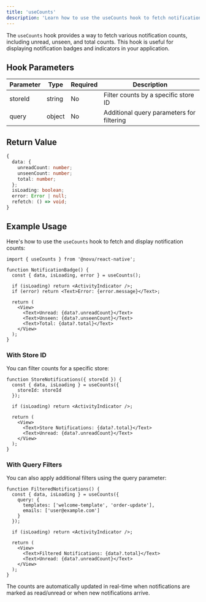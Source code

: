 ```yaml
---
title: 'useCounts'
description: 'Learn how to use the useCounts hook to fetch notification counts in your React Native application'
---
```



The `useCounts` hook provides a way to fetch various notification counts, including unread, unseen, and total counts. This hook is useful for displaying notification badges and indicators in your application.

## Hook Parameters

| Parameter | Type | Required | Description |
|-----------|------|----------|-------------|
| storeId | string | No | Filter counts by a specific store ID |
| query | object | No | Additional query parameters for filtering |

## Return Value

```typescript
{
  data: {
    unreadCount: number;
    unseenCount: number;
    total: number;
  };
  isLoading: boolean;
  error: Error | null;
  refetch: () => void;
}
```

## Example Usage

Here's how to use the `useCounts` hook to fetch and display notification counts:

```tsx
import { useCounts } from '@novu/react-native';

function NotificationBadge() {
  const { data, isLoading, error } = useCounts();
  
  if (isLoading) return <ActivityIndicator />;
  if (error) return <Text>Error: {error.message}</Text>;
  
  return (
    <View>
      <Text>Unread: {data?.unreadCount}</Text>
      <Text>Unseen: {data?.unseenCount}</Text>
      <Text>Total: {data?.total}</Text>
    </View>
  );
}
```

### With Store ID

You can filter counts for a specific store:

```tsx
function StoreNotifications({ storeId }) {
  const { data, isLoading } = useCounts({
    storeId: storeId
  });
  
  if (isLoading) return <ActivityIndicator />;
  
  return (
    <View>
      <Text>Store Notifications: {data?.total}</Text>
      <Text>Unread: {data?.unreadCount}</Text>
    </View>
  );
}
```

### With Query Filters

You can also apply additional filters using the query parameter:

```tsx
function FilteredNotifications() {
  const { data, isLoading } = useCounts({
    query: {
      templates: ['welcome-template', 'order-update'],
      emails: ['user@example.com']
    }
  });
  
  if (isLoading) return <ActivityIndicator />;
  
  return (
    <View>
      <Text>Filtered Notifications: {data?.total}</Text>
      <Text>Unread: {data?.unreadCount}</Text>
    </View>
  );
}
```

<Callout type="info">
  The counts are automatically updated in real-time when notifications are marked as read/unread or when new notifications arrive.
</Callout>
